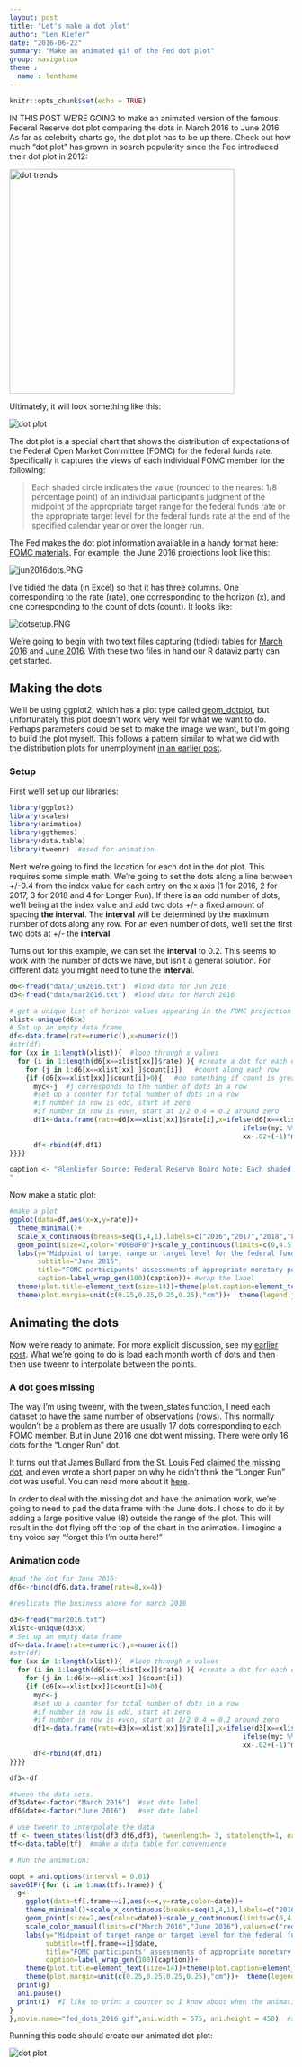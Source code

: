 ```yaml
---
layout: post
title: "Let's make a dot plot"
author: "Len Kiefer"
date: "2016-06-22"
summary: "Make an animated gif of the Fed dot plot"
group: navigation
theme :
  name : lentheme
---
```


```r
knitr::opts_chunk$set(echo = TRUE)
```

IN THIS POST WE'RE GOING to make an animated version of the famous Federal Reserve dot plot comparing the dots in March 2016 to June 2016.  As far as celebrity charts go, the dot plot has to be up there. Check out how much "dot plot" has grown in search popularity since the Fed introduced their dot plot in 2012:

<img src="{{ site.url }}/img/charts_jun_22_2016/dottrends.PNG" alt="dot trends" width="400"/>

Ultimately, it will look something like this:

<img src="{{ site.url }}/img/charts_jun_22_2016/fed_dots_2016.gif" alt="dot plot"/>

The dot plot is a special chart that shows the distribution of expectations of the Federal Open Market Committee (FOMC) for the federal funds rate. Specifically it captures the views of each individual FOMC member for the following:

> Each shaded circle indicates the value (rounded to the nearest 1/8 percentage point) of an individual participant's judgment of the midpoint of the appropriate target range for the federal funds rate or the appropriate target level for the federal funds rate at the end of the specified calendar year or over the longer run. 


The Fed makes the dot plot information available in a handy format here: [FOMC materials](https://www.federalreserve.gov/monetarypolicy/fomccalendars.htm). For example, the June 2016 projections look like this: 

<img src="{{ site.url }}/img/charts_jun_22_2016/jun2016dots.PNG" alt="jun2016dots.PNG"/>

I've tidied the data (in Excel) so that it has three columns.  One corresponding to the rate (rate), one corresponding to the horizon (x), and one corresponding to the count of dots (count).  It looks like:

<img src="{{ site.url }}/img/charts_jun_22_2016/dotsetup.PNG" alt="dotsetup.PNG"/>

We're going to begin with two text files capturing (tidied) tables for [March 2016](https://www.federalreserve.gov/monetarypolicy/fomcprojtabl20160316.htm) and [June 2016](https://www.federalreserve.gov/monetarypolicy/fomcprojtabl20160615.htm).  With these two files in hand our R dataviz party can get started.

## Making the dots

We'll be using ggplot2, which has a plot type called [geom_dotplot](http://docs.ggplot2.org/current/geom_dotplot.html), but unfortunately this plot doesn't work very well for what we want to do.  Perhaps parameters could be set to make the image we want, but I'm going to build the plot myself.  This follows a pattern similar to what we did with the distribution plots for unemployment [in an earlier post]({% post_url 2016-04-06-dot-plots-and-distributions %}).

### Setup

First we'll set up our libraries:

```r
library(ggplot2)
library(scales)
library(animation)
library(ggthemes)
library(data.table)
library(tweenr)  #used for animation
```

Next we're going to find the location for each dot in the dot plot.  This requires some simple math.  We're going to set the dots along a line between +/-0.4 from the index value for each entry on the x axis (1 for 2016, 2 for 2017, 3 for 2018 and 4 for Longer Run).  If there is an odd number of dots, we'll being at the index value and add two dots +/- a fixed amount of spacing **the interval**.  The **interval** will be determined by the maximum number of dots along any row.  For an even number of dots, we'll set the first two dots at +/- the **interval**.

Turns out for this example, we can set the **interval** to 0.2. This seems to work with the number of dots we have, but isn't a general solution. For different data you might need to tune the **interval**.

```r

d6<-fread("data/jun2016.txt")  #load data for Jun 2016
d3<-fread("data/mar2016.txt")  #load data for March 2016

# get a unique list of horizon values appearing in the FOMC projection table (2016,2017,2018,Longer Run)
xlist<-unique(d6$x)  
# Set up an empty data frame
df<-data.frame(rate=numeric(),x=numeric())
#str(df)
for (xx in 1:length(xlist)){  #loop through x values
  for (i in 1:length(d6[x==xlist[xx]]$rate) ){ #create a dot for each observation
    for (j in 1:d6[x==xlist[xx] ]$count[i])   #count along each row
    {if (d6[x==xlist[xx]]$count[i]>0){   #do something if count is greater than 0
      myc<-j  #j corresponds to the number of dots in a row
      #set up a counter for total number of dots in a row
      #if number in row is odd, start at zero
      #if number in row is even, start at 1/2 0.4 = 0.2 around zero
      df1<-data.frame(rate=d6[x==xlist[xx]]$rate[i],x=ifelse(d6[x==xlist[xx]]$count[i] %% 2 ==1, 
                                                          ifelse(myc %% 2 ==1,xx+(-1)^myc * (myc-1)*0.04,xx+(-1)^myc * (myc)*0.04),
                                                          xx-.02+(-1)^myc * (myc)*0.04)   )
      df<-rbind(df,df1)
}}}}

caption <- "@lenkiefer Source: Federal Reserve Board Note: Each shaded circle indicates the value (rounded to the nearest 1/8 percentage point) of an individual participant's judgment of the midpoint of the appropriate target range for the federal funds rate or the appropriate target level for the federal funds rate at the end of the specified calendar year or over the longer run. One participant did not submit longer-run projections in June 2016. 
"
```

Now make a static plot:

```r
#make a plot
ggplot(data=df,aes(x=x,y=rate))+
  theme_minimal()+
  scale_x_continuous(breaks=seq(1,4,1),labels=c("2016","2017","2018","Longer Run"))+
  geom_point(size=2,color="#00B0F0")+scale_y_continuous(limits=c(0,4.5))+
  labs(y="Midpoint of target range or target level for the federal funds rate (%)",x="Horizon",
       subtitle="June 2016",
       title="FOMC participants' assessments of appropriate monetary policy:\nMidpoint of target range or target level for the federal funds rate",
       caption=label_wrap_gen(100)(caption))+ #wrap the label 
  theme(plot.title=element_text(size=14))+theme(plot.caption=element_text(hjust=0,vjust=1,margin=margin(t=10)))+
  theme(plot.margin=unit(c(0.25,0.25,0.25,0.25),"cm"))+  theme(legend.justification=c(0,0), legend.position="none")

```

## Animating the dots

Now we're ready to animate.  For more explicit discussion, see my [earlier post]({%post_url 2016-05-29-improving-R-animated-gifs-with-tweenr%}). What we're going to do is load each month worth of dots and then then use tweenr to interpolate between the points.

### A dot goes missing

The way I'm using tweenr, with the tween_states function, I need each dataset to have the same number of observations (rows).  This normally wouldn't be a problem as there are usually 17 dots corresponding to each FOMC member. But in June 2016 one dot went missing.  There were only 16 dots for the "Longer Run" dot.

It turns out that James Bullard from the St. Louis Fed [claimed the missing dot](http://www.bloomberg.com/news/articles/2016-06-17/st-louis-fed-s-bullard-claims-the-dot-missing-from-fed-estimate), and even wrote a short paper on why he didn't think the "Longer Run" dot was useful.  You can read more about it [here](https://www.stlouisfed.org/from-the-president/commentary/2016/new-characterization-outlook-economy).

In order to deal with the missing dot and have the animation work, we're going to need to pad the data frame with the June dots.  I chose to do it by adding a large positive value (8) outside the range of the plot.  This will result in the dot flying off the top of the chart in the animation. I imagine a tiny voice say "forget this I'm outta here!"

### Animation code

```r
#pad the dot for June 2016:
df6<-rbind(df6,data.frame(rate=8,x=4))

#replicate the business above for march 2016

d3<-fread("mar2016.txt")
xlist<-unique(d3$x)  
# Set up an empty data frame
df<-data.frame(rate=numeric(),x=numeric())
#str(df)
for (xx in 1:length(xlist)){  #loop through x values
  for (i in 1:length(d6[x==xlist[xx]]$rate) ){ #create a dot for each observation
    for (j in 1:d6[x==xlist[xx] ]$count[i])
    {if (d6[x==xlist[xx]]$count[i]>0){
      myc<-j
      #set up a counter for total number of dots in a row
      #if number in row is odd, start at zero
      #if number in row is even, start at 1/2 0.4 = 0.2 around zero
      df1<-data.frame(rate=d3[x==xlist[xx]]$rate[i],x=ifelse(d3[x==xlist[xx]]$count[i] %% 2 ==1, 
                                                          ifelse(myc %% 2 ==1,xx+(-1)^myc * (myc-1)*0.04,xx+(-1)^myc * (myc)*0.04),
                                                          xx-.02+(-1)^myc * (myc)*0.04)   )
      df<-rbind(df,df1)
}}}}

df3<-df

#tween the data sets.
df3$date<-factor("March 2016")  #set date label
df6$date<-factor("June 2016")   #set date label

# use tweenr to interpolate the data
tf <- tween_states(list(df3,df6,df3), tweenlength= 3, statelength=1, ease=rep('cubic-in-out',2),nframes=50)
tf<-data.table(tf)  #make a data table for convenience

# Run the animation:

oopt = ani.options(interval = 0.01)
saveGIF({for (i in 1:max(tf$.frame)) {
  g<- 
    ggplot(data=tf[.frame==i],aes(x=x,y=rate,color=date))+
    theme_minimal()+scale_x_continuous(breaks=seq(1,4,1),labels=c("2016","2017","2018","Longer Run"))+
    geom_point(size=2,aes(color=date))+scale_y_continuous(limits=c(0,4.5))+
    scale_color_manual(limits=c("March 2016","June 2016"),values=c("red","#00B0F0"))+
    labs(y="Midpoint of target range or target level for the federal funds rate (%)",x="Horizon",
         subtitle=tf[.frame==i]$date,
         title="FOMC participants' assessments of appropriate monetary policy:\nMidpoint of target range or target level for the federal funds rate",
         caption=label_wrap_gen(100)(caption))+
    theme(plot.title=element_text(size=14))+theme(plot.caption=element_text(hjust=0,vjust=1,margin=margin(t=10)))+
    theme(plot.margin=unit(c(0.25,0.25,0.25,0.25),"cm"))+  theme(legend.justification=c(0,0), legend.position="none")
  print(g)
  ani.pause()
  print(i)  #I like to print a counter so I know about when the animation will finish
}
},movie.name="fed_dots_2016.gif",ani.width = 575, ani.height = 450)  #save the output

```

Running this code should create our animated dot plot:

<img src="{{ site.url }}/img/charts_jun_22_2016/fed_dots_2016.gif" alt="dot plot"/>


